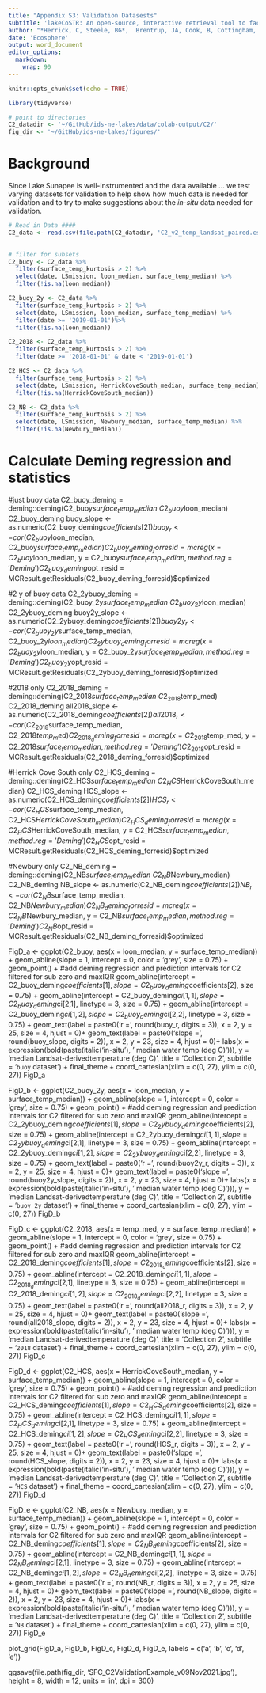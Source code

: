 ```yaml
---
title: "Appendix S3: Validation Datasests"
subtitle: 'lakeCoSTR: An open-source, interactive retrieval tool to facilitate use of the Landsat Collection 2 surface temperature product to estimate lake surface water temperatures'
author: "*Herrick, C, Steele, BG*,  Brentrup, JA, Cook, B, Cottingham, KL, Ducey, M, Johnson, K, Lutz, DA, Palace, M, Sullivan, F, Thompson, M, Trout-Haney, JV, Weathers, KC"
date: 'Ecosphere'
output: word_document
editor_options: 
  markdown: 
    wrap: 90
---
```


```r
knitr::opts_chunk$set(echo = TRUE)

library(tidyverse)

# point to directories
C2_datadir <- '~/GitHub/ids-ne-lakes/data/colab-output/C2/'
fig_dir <- '~/GitHub/ids-ne-lakes/figures/'

```

# Background

Since Lake Sunapee is well-instrumented and the data available ... we test varying datasets for validation to help show how much data is needed for validation and to try to make suggestions about the *in-situ* data needed for validation.

```r
# Read in Data ####
C2_data <- read.csv(file.path(C2_datadir, 'C2_v2_temp_landsat_paired.csv')) %>% 
  

# filter for subsets 
C2_buoy <- C2_data %>% 
  filter(surface_temp_kurtosis > 2) %>% 
  select(date, LSmission, loon_median, surface_temp_median) %>% 
  filter(!is.na(loon_median))

C2_buoy_2y <- C2_data %>% 
  filter(surface_temp_kurtosis > 2) %>% 
  select(date, LSmission, loon_median, surface_temp_median) %>% 
  filter(date >= '2019-01-01')%>% 
  filter(!is.na(loon_median))

C2_2018 <- C2_data %>% 
  filter(surface_temp_kurtosis > 2) %>% 
  filter(date >= '2018-01-01' & date < '2019-01-01')

C2_HCS <- C2_data %>% 
  filter(surface_temp_kurtosis > 2) %>% 
  select(date, LSmission, HerrickCoveSouth_median, surface_temp_median) %>% 
  filter(!is.na(HerrickCoveSouth_median))

C2_NB <- C2_data %>% 
  filter(surface_temp_kurtosis > 2) %>% 
  select(date, LSmission, Newbury_median, surface_temp_median) %>% 
  filter(!is.na(Newbury_median))

```



# Calculate Deming regression and statistics ####
#just buoy data
C2_buoy_deming = deming::deming(C2_buoy$surface_temp_median ~ C2_buoy$loon_median)
C2_buoy_deming
buoy_slope <- as.numeric(C2_buoy_deming$coefficients[2])
buoy_r <- cor(C2_buoy$loon_median, C2_buoy$surface_temp_median)
C2_buoy_deming_forresid = mcreg(x = C2_buoy$loon_median, y = C2_buoy$surface_temp_median, method.reg = 'Deming')
C2_buoy_deming$opt_resid = MCResult.getResiduals(C2_buoy_deming_forresid)$optimized

#2 y of buoy data
C2_2ybuoy_deming = deming::deming(C2_buoy_2y$surface_temp_median ~ C2_buoy_2y$loon_median)
C2_2ybuoy_deming
buoy2y_slope <- as.numeric(C2_2ybuoy_deming$coefficients[2])
buoy2y_r <- cor(C2_buoy_2y$surface_temp_median, C2_buoy_2y$loon_median)
C2_2ybuoy_deming_forresid = mcreg(x = C2_buoy_2y$loon_median, y = C2_buoy_2y$surface_temp_median, method.reg = 'Deming')
C2_buoy_2y$opt_resid = MCResult.getResiduals(C2_2ybuoy_deming_forresid)$optimized

#2018 only
C2_2018_deming = deming::deming(C2_2018$surface_temp_median ~ C2_2018$temp_med)
C2_2018_deming
all2018_slope <- as.numeric(C2_2018_deming$coefficients[2])
all2018_r <- cor(C2_2018$surface_temp_median, C2_2018$temp_med)
C2_2018_deming_forresid = mcreg(x = C2_2018$temp_med, y = C2_2018$surface_temp_median, method.reg = 'Deming')
C2_2018$opt_resid = MCResult.getResiduals(C2_2018_deming_forresid)$optimized

#Herrick Cove South only
C2_HCS_deming = deming::deming(C2_HCS$surface_temp_median ~ C2_HCS$HerrickCoveSouth_median)
C2_HCS_deming
HCS_slope <- as.numeric(C2_HCS_deming$coefficients[2])
HCS_r <- cor(C2_HCS$surface_temp_median, C2_HCS$HerrickCoveSouth_median)
C2_HCS_deming_forresid = mcreg(x = C2_HCS$HerrickCoveSouth_median, y = C2_HCS$surface_temp_median, method.reg = 'Deming')
C2_HCS$opt_resid = MCResult.getResiduals(C2_HCS_deming_forresid)$optimized

#Newbury only
C2_NB_deming = deming::deming(C2_NB$surface_temp_median ~ C2_NB$Newbury_median)
C2_NB_deming
NB_slope <- as.numeric(C2_NB_deming$coefficients[2])
NB_r <- cor(C2_NB$surface_temp_median, C2_NB$Newbury_median)
C2_NB_deming_forresid = mcreg(x = C2_NB$Newbury_median, y = C2_NB$surface_temp_median, method.reg = 'Deming')
C2_NB$opt_resid = MCResult.getResiduals(C2_NB_deming_forresid)$optimized

FigD_a <- ggplot(C2_buoy, aes(x = loon_median, y = surface_temp_median)) +
  geom_abline(slope = 1, intercept = 0, color = 'grey', size = 0.75) +
  geom_point() +
  #add deming regression and prediction intervals for C2 filtered for sub zero and maxIQR
  geom_abline(intercept = C2_buoy_deming$coefficients[1], slope = C2_buoy_deming$coefficients[2], size = 0.75) +
  geom_abline(intercept = C2_buoy_deming$ci[1,1], slope = C2_buoy_deming$ci[2,1], linetype = 3, size = 0.75) +
  geom_abline(intercept = C2_buoy_deming$ci[1,2], slope = C2_buoy_deming$ci[2,2], linetype = 3, size = 0.75) +
  geom_text(label = paste0('r = ', round(buoy_r, digits = 3)),
            x = 2,
            y = 25,
            size = 4,
            hjust = 0)+
  geom_text(label = paste0('slope = ', round(buoy_slope, digits = 2)),
            x = 2,
            y = 23,
            size = 4,
            hjust = 0)+
  labs(x = expression(bold(paste(italic('in-situ'), ' median water temp (deg C)'))),
       y = 'median Landsat-derived\nsurface temperature (deg C)',
       title = 'Collection 2',
       subtitle = '`buoy` dataset') +
  final_theme +
  coord_cartesian(xlim = c(0, 27),
                  ylim = c(0, 27))
FigD_a

FigD_b <- ggplot(C2_buoy_2y, aes(x = loon_median, y = surface_temp_median)) +
  geom_abline(slope = 1, intercept = 0, color = 'grey', size = 0.75) +
  geom_point() +
  #add deming regression and prediction intervals for C2 filtered for sub zero and maxIQR
  geom_abline(intercept = C2_2ybuoy_deming$coefficients[1], slope = C2_2ybuoy_deming$coefficients[2], size = 0.75) +
  geom_abline(intercept = C2_2ybuoy_deming$ci[1,1], slope = C2_2ybuoy_deming$ci[2,1], linetype = 3, size = 0.75) +
  geom_abline(intercept = C2_2ybuoy_deming$ci[1,2], slope = C2_2ybuoy_deming$ci[2,2], linetype = 3, size = 0.75) +
  geom_text(label = paste0('r = ', round(buoy2y_r, digits = 3)),
            x = 2,
            y = 25,
            size = 4,
            hjust = 0)+
  geom_text(label = paste0('slope = ', round(buoy2y_slope, digits = 2)),
            x = 2,
            y = 23,
            size = 4,
            hjust = 0)+
  labs(x = expression(bold(paste(italic('in-situ'), ' median water temp (deg C)'))),
       y = 'median Landsat-derived\nsurface temperature (deg C)',
       title = 'Collection 2',
       subtitle = '`buoy 2y` dataset') +
  final_theme +
  coord_cartesian(xlim = c(0, 27),
                  ylim = c(0, 27))
FigD_b

FigD_c <- ggplot(C2_2018, aes(x = temp_med, y = surface_temp_median)) +
  geom_abline(slope = 1, intercept = 0, color = 'grey', size = 0.75) +
  geom_point() +
  #add deming regression and prediction intervals for C2 filtered for sub zero and maxIQR
  geom_abline(intercept = C2_2018_deming$coefficients[1], slope = C2_2018_deming$coefficients[2], size = 0.75) +
  geom_abline(intercept = C2_2018_deming$ci[1,1], slope = C2_2018_deming$ci[2,1], linetype = 3, size = 0.75) +
  geom_abline(intercept = C2_2018_deming$ci[1,2], slope = C2_2018_deming$ci[2,2], linetype = 3, size = 0.75) +
  geom_text(label = paste0('r = ', round(all2018_r, digits = 3)),
            x = 2,
            y = 25,
            size = 4,
            hjust = 0)+
  geom_text(label = paste0('slope = ', round(all2018_slope, digits = 2)),
            x = 2,
            y = 23,
            size = 4,
            hjust = 0)+
  labs(x = expression(bold(paste(italic('in-situ'), ' median water temp (deg C)'))),
       y = 'median Landsat-derived\nsurface temperature (deg C)',
       title = 'Collection 2',
       subtitle = '`2018` dataset') +
  final_theme +
  coord_cartesian(xlim = c(0, 27),
                  ylim = c(0, 27))
FigD_c

FigD_d <- ggplot(C2_HCS, aes(x = HerrickCoveSouth_median, y = surface_temp_median)) +
  geom_abline(slope = 1, intercept = 0, color = 'grey', size = 0.75) +
  geom_point() +
  #add deming regression and prediction intervals for C2 filtered for sub zero and maxIQR
  geom_abline(intercept = C2_HCS_deming$coefficients[1], slope = C2_HCS_deming$coefficients[2], size = 0.75) +
  geom_abline(intercept = C2_HCS_deming$ci[1,1], slope = C2_HCS_deming$ci[2,1], linetype = 3, size = 0.75) +
  geom_abline(intercept = C2_HCS_deming$ci[1,2], slope = C2_HCS_deming$ci[2,2], linetype = 3, size = 0.75) +
  geom_text(label = paste0('r = ', round(HCS_r, digits = 3)),
            x = 2,
            y = 25,
            size = 4,
            hjust = 0)+
  geom_text(label = paste0('slope = ', round(HCS_slope, digits = 2)),
            x = 2,
            y = 23,
            size = 4,
            hjust = 0)+
  labs(x = expression(bold(paste(italic('in-situ'), ' median water temp (deg C)'))),
       y = 'median Landsat-derived\nsurface temperature (deg C)',
       title = 'Collection 2',
       subtitle = '`HCS` dataset') +
  final_theme +
  coord_cartesian(xlim = c(0, 27),
                  ylim = c(0, 27))
FigD_d

FigD_e <- ggplot(C2_NB, aes(x = Newbury_median, y = surface_temp_median)) +
  geom_abline(slope = 1, intercept = 0, color = 'grey', size = 0.75) +
  geom_point() +
  #add deming regression and prediction intervals for C2 filtered for sub zero and maxIQR
  geom_abline(intercept = C2_NB_deming$coefficients[1], slope = C2_NB_deming$coefficients[2], size = 0.75) +
  geom_abline(intercept = C2_NB_deming$ci[1,1], slope = C2_NB_deming$ci[2,1], linetype = 3, size = 0.75) +
  geom_abline(intercept = C2_NB_deming$ci[1,2], slope = C2_NB_deming$ci[2,2], linetype = 3, size = 0.75) +
  geom_text(label = paste0('r = ', round(NB_r, digits = 3)),
            x = 2,
            y = 25,
            size = 4,
            hjust = 0)+
  geom_text(label = paste0('slope = ', round(NB_slope, digits = 2)),
            x = 2,
            y = 23,
            size = 4,
            hjust = 0)+
  labs(x = expression(bold(paste(italic('in-situ'), ' median water temp (deg C)'))),
       y = 'median Landsat-derived\nsurface temperature (deg C)',
       title = 'Collection 2',
       subtitle = '`NB` dataset') +
  final_theme +
  coord_cartesian(xlim = c(0, 27),
                  ylim = c(0, 27))
FigD_e

plot_grid(FigD_a, FigD_b, FigD_c, FigD_d, FigD_e,
          labels = c('a', 'b', 'c', 'd', 'e'))

ggsave(file.path(fig_dir, 'SFC_C2ValidationExample_v09Nov2021.jpg'), height = 8, width = 12, units = 'in', dpi = 300)

